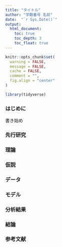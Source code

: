 ```yaml
---
title: "タイトル"
author: "学籍番号 名前"
date:  "`r Sys.Date()`"
output: 
  html_document:
    toc: true
    toc_depth: 3
    toc_float: true
---
```


```r
knitr::opts_chunk$set(
  warning = FALSE,       
  message = FALSE,      
  cache = FALSE, 
  comment = "",
  fig.align = "center"  
)
```


```r
library(tidyverse)
```

### はじめに
書き始め

### 先行研究

### 理論

### 仮説

### データ

### モデル

### 分析結果

### 結論

### 参考文献